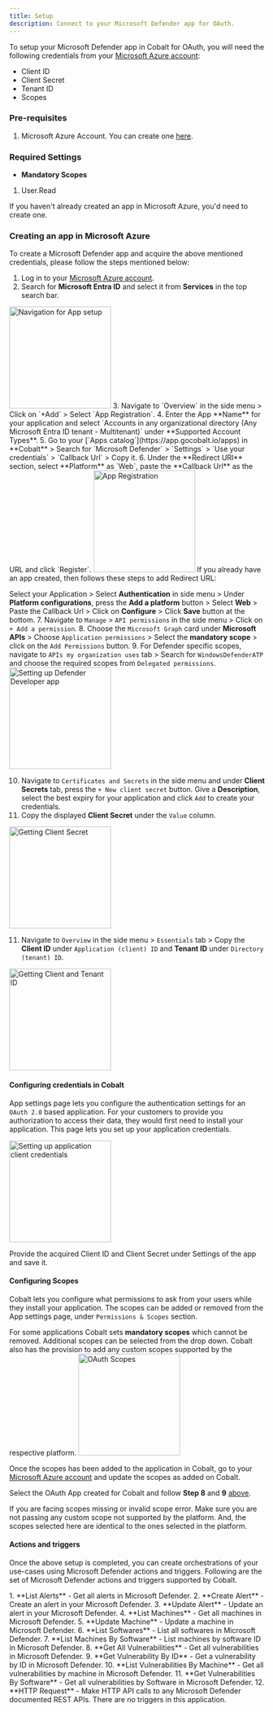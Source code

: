 ```yaml
---
title: Setup
description: Connect to your Microsoft Defender app for OAuth.
---
```

To setup your Microsoft Defender app in Cobalt for OAuth, you will need the following credentials from your [Microsoft Azure account](https://azure.microsoft.com/en-gb/):
- Client ID
- Client Secret
- Tenant ID
- Scopes

### Pre-requisites

1. Microsoft Azure Account. You can create one [here](https://azure.microsoft.com/en-gb/).

### Required Settings

* **Mandatory Scopes** 
1. User.Read

<Info>If you haven't already created an app in Microsoft Azure, you'd need to create one.</Info>

### Creating an app in Microsoft Azure

To create a Microsoft Defender app and acquire the above mentioned credentials, please follow the steps mentioned below:

1. Log in to your [Microsoft Azure account](https://azure.microsoft.com/en-gb/).
2. Search for **Microsoft Entra ID** and select it from **Services** in the top search bar.
<img height="200" src="/images/Ms365/ms365_navigation.png" alt="Navigation for App setup"/>
3. Navigate to `Overview` in the side menu > Click on `+Add` > Select `App Registration`.
4. Enter the App **Name** for your application and select `Accounts in any organizational directory (Any Microsoft Entra ID tenant - Multitenant)` under **Supported Account Types**.
5. Go to your [`Apps catalog`](https://app.gocobalt.io/apps) in **Cobalt** > Search for `Microsoft Defender` > `Settings` > `Use your credentials` > `Callback Url` > Copy it.
6. Under the **Redirect URI** section, select **Platform** as `Web`, paste the **Callback Url** as the URL and click `Register`. 
<img height="200" src="/images/Msonedrive/onedrive_register.png" alt="App Registration"/>
<Info>
If you already have an app created, then follows these steps to add Redirect URL: 

Select your Application > Select **Authentication** in side menu > Under **Platform configurations**, press the  **Add a platform** button > Select **Web** > Paste the Callback Url > Click on **Configure** > Click **Save** button at the bottom.
</Info>
7. Navigate to `Manage` > `API permissions` in the side menu > Click on `+ Add a permission`.
8. Choose the `Microsoft Graph` card under **Microsoft APIs** > Choose `Application permissions` > Select the **mandatory scope** > click on the `Add Permissions` button.
9. For Defender specific scopes, navigate to `APIs my organization uses` tab > Search for `WindowsDefenderATP` and choose the required scopes from `Delegated permissions`.
<img height="200" src="/images/Msdefender/defender_config.png" alt="Setting up Defender Developer app"/>

10. Navigate to `Certificates and Secrets` in the side menu and under **Client Secrets** tab, press the `+ New client secret` button. Give a **Description**, select the best expiry for your application and click `Add` to create your credentials.
11.  Copy the displayed **Client Secret** under the `Value` column.
<img height="200" src="/images/Msdefender/defender_credentials.png" alt="Getting Client Secret"/>

11. Navigate to `Overview` in the side menu > `Essentials` tab > Copy the **Client ID** under `Application (client) ID` and **Tenant ID** under `Directory (tenant) ID`.
<img height="200" src="/images/Msdefender/defender_id.png" alt="Getting Client and Tenant ID"/>


#### Configuring credentials in Cobalt
App settings page lets you configure the authentication settings for an `OAuth 2.0` based application. For your customers to provide you authorization to access their data,
they would first need to install your application. This page lets you set up your application credentials.

<img height="200" src="/images/Msdefender/defender_cobalt.png" alt="Setting up application client credentials"/>

Provide the acquired Client ID and Client Secret under Settings of the app and save it.

#### Configuring Scopes
Cobalt lets you configure what permissions to ask from your users while they install your application. The scopes can be added or removed from the App settings page, under `Permissions & Scopes`
section. 

For some applications Cobalt sets **mandatory scopes** which cannot be removed. Additional scopes can be selected from the drop down. Cobalt also has the provision to add any 
custom scopes supported by the respective platform.
<img height="200" src="/images/Msdefender/defender_scopes.png" alt="OAuth Scopes"/>

Once the scopes has been added to the application in Cobalt, go to your [Microsoft Azure account](https://azure.microsoft.com/en-gb/) and update the scopes as added on Cobalt.

Select the OAuth App created for Cobalt and follow **Step 8** and **9** [above](https://docs.gocobalt.io/resources/integration-providers/msdefender#creating-an-app-in-microsoft-azure).

<Warning>
If you are facing scopes missing or invalid scope error. Make sure you are not passing any custom scope not supported by the platform. And, the scopes selected here are
identical to the ones selected in the platform.
</Warning>

#### Actions and triggers
Once the above setup is completed, you can create orchestrations of your use-cases using Microsoft Defender actions and triggers. Following are the set of Microsoft Defender actions and triggers
supported by Cobalt.

<Tabs>
  <Tab title="Actions">
  <AccordionGroup>
    <Accordion title="Alert">
     1. **List Alerts** - Get all alerts in Microsoft Defender.
     2. **Create Alert** - Create an alert in your Microsoft Defender.
     3. **Update Alert** - Update an alert in your Microsoft Defender.
     </Accordion>
        <Accordion title="Machines">
     4. **List Machines** - Get all machines in Microsoft Defender.
     5. **Update Machine** - Update a machine in Microsoft Defender.
     </Accordion>
        <Accordion title="Software">
     6. **List Softwares** - List all softwares in Microsoft Defender.
     7. **List Machines By Software** - List machines by software ID in Microsoft Defender.
     </Accordion>
        <Accordion title="Vulnerabilities">
     8. **Get All Vulnerabilities** - Get all vulnerabilities in Microsoft Defender.
     9. **Get Vulnerability By ID** - Get a vulnerability by ID in Microsoft Defender.
     10. **List Vulnerabilities By Machine** - Get all vulnerabilities by machine in Microsoft Defender.
     11. **Get Vulnerabilities By Software** - Get all vulnerabilities by Software in Microsoft Defender.
     </Accordion>
     <Accordion title="Others">
     12. **HTTP Request** - Make HTTP API calls to any Microsoft Defender documented REST APIs.
</Accordion>
</AccordionGroup>
  </Tab>

  <Tab title="Triggers">
         There are no triggers in this application.
  </Tab>
</Tabs>